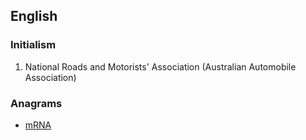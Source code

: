 ==English==

===Initialism===
{{head|en|initialism}}

# National Roads and Motorists' Association (Australian Automobile Association)

===Anagrams===
* [[mRNA#English|mRNA]]